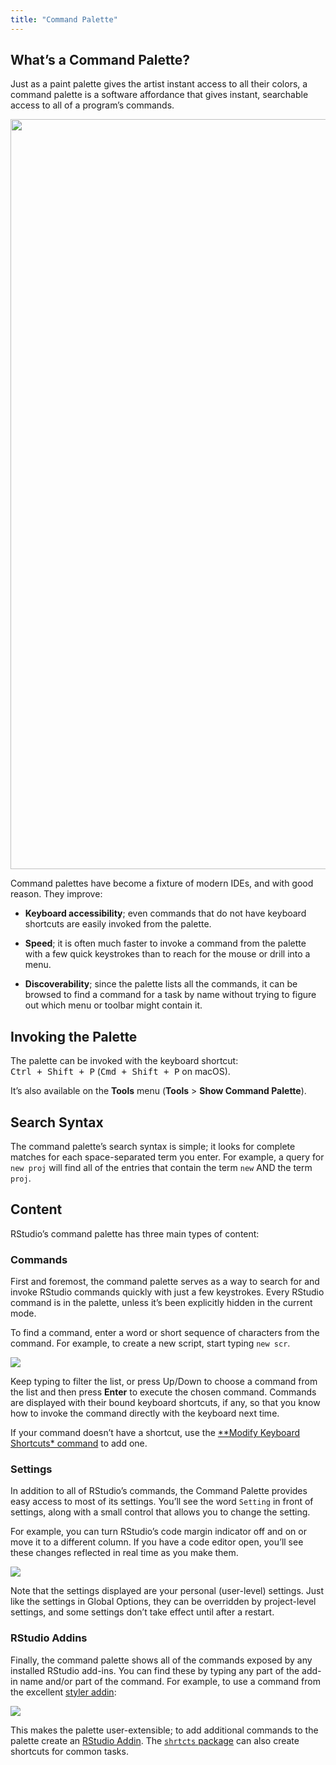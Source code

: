 ```yaml
---
title: "Command Palette"
---
```


## What's a Command Palette?

Just as a paint palette gives the artist instant access to all their colors, a command palette is a software affordance that gives instant, searchable access to all of a program's commands.

![](images/command-palette.png){fig-alt="A screenshot of the Command Palette in use, which provides a search bar for all available RStudio shortcuts." width="1200"}

Command palettes have become a fixture of modern IDEs, and with good reason. They improve:

-   **Keyboard accessibility**; even commands that do not have keyboard shortcuts are easily invoked from the palette.

-   **Speed**; it is often much faster to invoke a command from the palette with a few quick keystrokes than to reach for the mouse or drill into a menu.

-   **Discoverability**; since the palette lists all the commands, it can be browsed to find a command for a task by name without trying to figure out which menu or toolbar might contain it.

## Invoking the Palette

The palette can be invoked with the keyboard shortcut:\
<kbd>Ctrl + Shift + P</kbd> (<kbd>Cmd + Shift + P</kbd> on macOS).

It's also available on the **Tools** menu (**Tools** \> **Show Command Palette**).

## Search Syntax

The command palette's search syntax is simple; it looks for complete matches for each space-separated term you enter. For example, a query for `new proj` will find all of the entries that contain the term `new` AND the term `proj`.

## Content

RStudio's command palette has three main types of content:

### Commands

First and foremost, the command palette serves as a way to search for and invoke RStudio commands quickly with just a few keystrokes. Every RStudio command is in the palette, unless it's been explicitly hidden in the current mode.

To find a command, enter a word or short sequence of characters from the command. For example, to create a new script, start typing `new scr`.

![](images/new-script.png){fig-alt="A screenshot of the Command Palette and search results for 'new scr'."}

Keep typing to filter the list, or press Up/Down to choose a command from the list and then press **Enter** to execute the chosen command. Commands are displayed with their bound keyboard shortcuts, if any, so that you know how to invoke the command directly with the keyboard next time.

If your command doesn't have a shortcut, use the [**Modify Keyboard Shortcuts* command](../productivity/custom-shortcuts.html) to add one.

### Settings

In addition to all of RStudio's commands, the Command Palette provides easy access to most of its settings. You'll see the word `Setting` in front of settings, along with a small control that allows you to change the setting.

For example, you can turn RStudio's code margin indicator off and on or move it to a different column. If you have a code editor open, you'll see these changes reflected in real time as you make them.

![](images/margin.png){fig-alt="A screenshot of the command palette, displaying toggle options for the margin in RStudio."}

Note that the settings displayed are your personal (user-level) settings. Just like the settings in Global Options, they can be overridden by project-level settings, and some settings don't take effect until after a restart.

### RStudio Addins

Finally, the command palette shows all of the commands exposed by any installed RStudio add-ins. You can find these by typing any part of the add-in name and/or part of the command. For example, to use a command from the excellent [styler addin](https://github.com/r-lib/styler):

![](images/style-selection.png){fig-alt="A screenshot of the command palette displaying 'style' search and the styler add-in results."}

This makes the palette user-extensible; to add additional commands to the palette create an [RStudio Addin](../productivity/add-ins.html). The [`shrtcts` package](https://github.com/gadenbuie/shrtcts) can also create shortcuts for common tasks.
